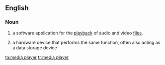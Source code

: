 ==English==
===Noun===
{{wikipedia}}
{{en-noun|head=[[media]] [[player]]}}
#{{computing}} a software application for the [[playback]] of audio and video [[file]]s.
#{{computing}} a hardware device that performs the same function, often also acting as a data storage device

[[ta:media player]]
[[tr:media player]]
